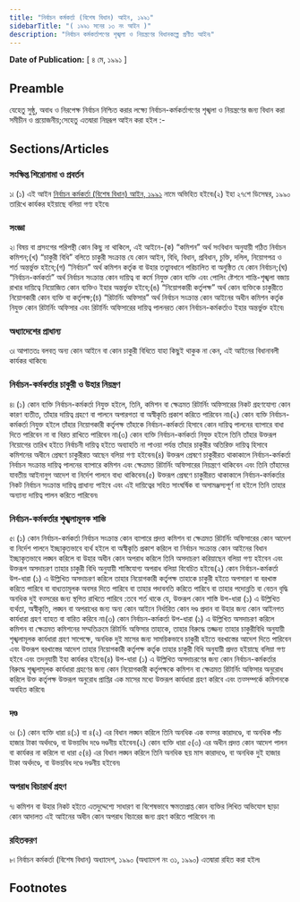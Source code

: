 ```yaml
---
title: "নির্বাচন কর্মকর্তা (বিশেষ বিধান) আইন, ১৯৯১"
sidebarTitle: "( ১৯৯১ সনের ১৩ নং আইন )"
description: "নির্বাচন কর্মকর্তাগণের শৃঙ্খলা ও নিয়ন্ত্রণের বিধানকল্পে প্রণীত আইন৷"
---
```


**Date of Publication:** [ ৪ মে, ১৯৯১ ]

## Preamble

যেহেতু সুষ্ঠু, অবাধ ও নিরপেক্ষ নির্বাচন নিশ্চিত করার লক্ষ্যে নির্বাচন-কর্মকর্তাগণের শৃঙ্খলা ও নিয়ন্ত্রণের জন্য বিধান করা সমীচীন ও প্রয়োজনীয়;সেহেতু এতদ্বারা নিম্নরূপ আইন করা হইল :-

## Sections/Articles

### সংক্ষিপ্ত শিরোনামা ও প্রবর্তন

১৷ (১) এই আইন [নির্বাচন কর্মকর্তা (বিশেষ বিধান) আইন, ১৯৯১](/act-750.html "নির্বাচন কর্মকর্তা (বিশেষ বিধান) আইন, ১৯৯১") নামে অভিহিত হইবে৷(২) ইহা ২৭শে ডিসেম্বর, ১৯৯০ তারিখে কার্যকর হইয়াছে বলিয়া গণ্য হইবে৷

### সংজ্ঞা

২৷ বিষয় বা প্রসংগের পরিপন্থী কোন কিছু না থাকিলে, এই আইনে-(ক) “কমিশন” অর্থ সংবিধান অনুযায়ী গঠিত নির্বাচন কমিশন;(খ) “চাকুরী বিধি” বলিতে চাকুরী সংক্রান্ত যে কোন আইন, বিধি, বিধান, প্রবিধান, চুক্তি, দলিল, নিয়োগপত্র ও শর্ত অন্তর্ভুক্ত হইবে;(গ) “নির্বাচন” অর্থ কমিশন কর্তৃক বা উহার তত্ত্বাবধানে পরিচালিত বা অনুষ্ঠিত যে কোন নির্বাচন;(ঘ) “নির্বাচন-কর্মকর্তা” অর্থ নির্বাচন সংক্রান্ত কোন দায়িত্ব বা কর্মে নিযুক্ত কোন ব্যক্তি এবং পোলিং ষ্টেশনে শান্তি-শৃঙ্খলা বজায় রাখার দায়িত্বে নিয়োজিত কোন ব্যক্তিও ইহার অন্তর্ভুক্ত হইবে;(ঙ) “নিয়োগকারী কর্তৃপক্ষ” অর্থ কোন ব্যক্তিকে চাকুরীতে নিয়োগকারী কোন ব্যক্তি বা কর্তৃপক্ষ;(চ) “রিটার্নিং অফিসার” অর্থ নির্বাচন সংক্রান্ত কোন আইনের অধীন কমিশন কর্তৃক নিযুক্ত কোন রিটার্নিং অফিসার এবং রিটার্নিং অফিসারের দায়িত্ব পালনরত কোন নির্বাচন-কর্মকর্তাও ইহার অন্তর্ভুক্ত হইবে৷

### অধ্যাদেশের প্রাধান্য

৩৷ আপাততঃ বলবত্ অন্য কোন আইনে বা কোন চাকুরী বিধিতে যাহা কিছুই থাকুক না কেন, এই আইনের বিধানাবলী কার্যকর থাকিবে৷

### নির্বাচন-কর্মকর্তার চাকুরী ও উহার নিয়ন্ত্রণ

৪৷ (১) কোন ব্যক্তি নির্বাচন-কর্মকর্তা নিযুক্ত হইলে, তিনি, কমিশন বা ক্ষেত্রমত রিটার্নিং অফিসারের নিকট গ্রহণযোগ্য কোন কারণ ব্যতীত, তাঁহার দায়িত্ব গ্রহণে বা পালনে অপারগতা বা অস্বীকৃতি প্রকাশ করিতে পারিবেন না৷(২) কোন ব্যক্তি নির্বাচন-কর্মকর্তা নিযুক্ত হইলে তাঁহার নিয়োগকারী কর্তৃপক্ষ তাঁহাকে নির্বাচন-কর্মকর্তা হিসাবে কোন দায়িত্ব পালনের ব্যাপারে বাধা দিতে পারিবেন না বা বিরত রাখিতে পারিবেন না৷(৩) কোন ব্যক্তি নির্বাচন-কর্মকর্তা নিযুক্ত হইলে তিনি তাঁহার উক্তরূপ নিয়োগের তারিখ হইতে নির্বাচনী দায়িত্ব হইতে অব্যাহতি না পাওয়া পর্যন্ত তাঁহার চাকুরীর অতিরিক্ত দায়িত্ব হিসাবে কমিশনের অধীনে প্রেষণে চাকুরীরত আছেন বলিয়া গণ্য হইবেন৷(৪) উক্তরূপ প্রেষণে চাকুরীরত থাকাকালে নির্বাচন-কর্মকর্তা নির্বাচন সংক্রান্ত দায়িত্ব পালনের ব্যাপারে কমিশন এবং ক্ষেত্রমত রিটার্নিং অফিসারের নিয়ন্ত্রণে থাকিবেন এবং তিনি তাঁহাদের যাবতীয় আইনানুগ আদেশ বা নির্দেশ পালনে বাধ্য থাকিবেন৷(৫) উক্তরূপ প্রেষণে চাকুরীরত থাকাকালে নির্বাচন-কর্মকর্তার নিকট নির্বাচন সংক্রান্ত দায়িত্ব প্রাধান্য পাইবে এবং এই দায়িত্বের সহিত সাংঘর্ষিক বা অসামঞ্জস্যপূর্ণ না হইলে তিনি তাহার অন্যান্য দায়িত্ব পালন করিতে পারিবেন৷

### নির্বাচন-কর্মকর্তার শৃঙ্খলামূলক শাস্তি

৫৷ (১) কোন নির্বাচন-কর্মকর্তা নির্বাচন সংক্রান্ত কোন ব্যাপারে প্রদত্ত কমিশন বা ক্ষেত্রমত রিটার্নিং অফিসারের কোন আদেশ বা নির্দেশ পালনে ইচ্ছাকৃতভাবে ব্যর্থ হইলে বা অস্বীকৃতি প্রকাশ করিলে বা নির্বাচন সংক্রান্ত কোন আইনের বিধান ইচ্ছাকৃতভাবে লঙ্ঘন করিলে বা উহার অধীন কোন অপরাধ করিলে তিনি অসদাচরণ করিয়াছেন বলিয়া গণ্য হইবেন এবং উক্তরূপ অসদাচরণ তাহার চাকুরী বিধি অনুযায়ী শাস্তিযোগ্য অপরাধ বলিয়া বিবেচিত হইবে৷(২) কোন নির্বাচন-কর্মকর্তা উপ-ধারা (১) এ উল্লিখিত অসদাচরণ করিলে তাহার নিয়োগকারী কর্তৃপক্ষ তাহাকে চাকুরী হইতে অপসারণ বা বরখাস্ত করিতে পারিবে বা বাধ্যতামূলক অবসর দিতে পারিবে বা তাহার পদাবনতি করিতে পারিবে বা তাহার পদোন্নতি বা বেতন বৃদ্ধি অনধিক দুই বত্সরের জন্য স্থগিত রাখিতে পারিবে :তবে শর্ত থাকে যে, উক্তরূপ কোন শাস্তি উপ-ধারা (১) এ উল্লিখিত ব্যর্থতা, অস্বীকৃতি, লঙ্ঘন বা অপরাধের জন্য অন্য কোন আইনে নির্ধারিত কোন দণ্ড প্রদান বা উহার জন্য কোন আইনগত কার্যধারা গ্রহণ ব্যাহত বা বারিত করিবে না৷(৩) কোন নির্বাচন-কর্মকর্তা উপ-ধারা (১) এ উল্লিখিত অসদাচরণ করিলে কমিশন বা ক্ষেত্রমত কমিশনের সম্মতিক্রমে রিটার্নিং অফিসার তাহাকে, তাহার বিরুদ্ধে তজ্জন্য তাহার চাকুরীবিধি অনুযায়ী শৃঙ্খলামূলক কার্যধারা গ্রহণ সাপেক্ষে, অনধিক দুই মাসের জন্য সাময়িকভাবে চাকুরী হইতে বরখাস্তের আদেশ দিতে পারিবেন এবং উক্তরূপ বরখাস্তের আদেশ তাহার নিয়োগকারী কর্তৃপক্ষ কর্তৃক তাহার চাকুরী বিধি অনুযায়ী প্রদত্ত হইয়াছে বলিয়া গণ্য হইবে এবং তদনুযায়ী ইহা কার্যকর হইবে৷(৪) উপ-ধারা (১) এ উল্লিখিত অসদাচরণের জন্য কোন নির্বাচন-কর্মকর্তার বিরুদ্ধে শৃঙ্খলামূলক কার্যধারা গ্রহণের জন্য কোন নিয়োগকারী কর্তৃপক্ষকে কমিশন বা ক্ষেত্রমত রিটার্নিং অফিসার অনুরোধ করিলে উক্ত কর্তৃপক্ষ উক্তরূপ অনুরোধ প্রাপ্তির এক মাসের মধ্যে উক্তরূপ কার্যধারা গ্রহণ করিবে এবং তত্সম্পর্কে কমিশনকে অবহিত করিবে৷

### দণ্ড

৬৷ (১) কোন ব্যক্তি ধারা ৪(১) বা ৪(২) এর বিধান লঙ্ঘন করিলে তিনি অনধিক এক বত্সর কারাদণ্ডে, বা অনধিক পাঁচ হাজার টাকা অর্থদণ্ডে, বা উভয়বিধ দণ্ডে দণ্ডনীয় হইবেন৷(২) কোন ব্যক্তি ধারা ৫(৩) এর অধীন প্রদত্ত কোন আদেশ পালন বা কার্যকর না করিলে বা ধারা ৫(৪) এর বিধান লঙ্ঘন করিলে তিনি অনধিক ছয় মাস কারাদণ্ডে, বা অনধিক দুই হাজার টাকা অর্থদণ্ডে, বা উভয়বিধ দণ্ডে দণ্ডনীয় হইবেন৷

### অপরাধ বিচারার্থ গ্রহণ

৭৷ কমিশন বা উহার নিকট হইতে এতদুদ্দেশ্যে সাধারণ বা বিশেষভাবে ক্ষমতাপ্রাপ্ত কোন ব্যক্তির লিখিত অভিযোগ ছাড়া কোন আদালত এই আইনের অধীন কোন অপরাধ বিচারের জন্য গ্রহণ করিতে পারিবেন না৷

### রহিতকরণ

৮৷ নির্বাচন কর্মকর্তা (বিশেষ বিধান) অধ্যাদেশ, ১৯৯০ (অধ্যাদেশ নং ৩১, ১৯৯০) এতদ্বারা রহিত করা হইল৷

## Footnotes
